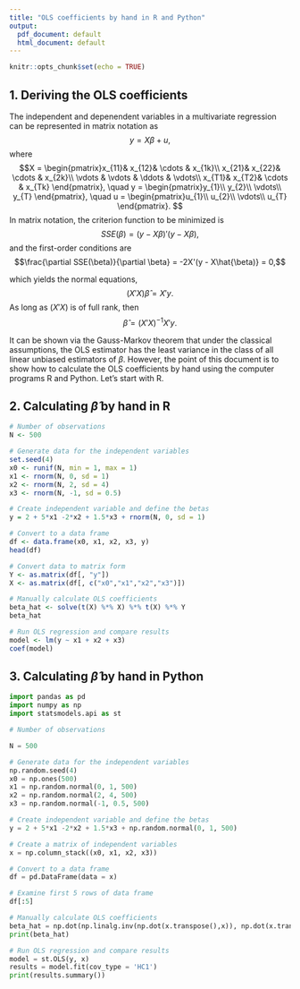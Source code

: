 ```yaml
---
title: "OLS coefficients by hand in R and Python"
output:
  pdf_document: default
  html_document: default
---
```


```r
knitr::opts_chunk$set(echo = TRUE)
```

## 1. Deriving the OLS coefficients

The independent and depenendent variables in a multivariate regression can be represented in matrix notation as 
$$y = X\beta + u,$$
where 
$$X = \begin{pmatrix}x_{11}& x_{12}& \cdots & x_{1k}\\
x_{21}& x_{22}& \cdots & x_{2k}\\
\vdots  & \vdots  & \ddots & \vdots\\
x_{T1}& x_{T2}& \cdots & x_{Tk}
\end{pmatrix},
\quad
y = \begin{pmatrix}y_{1}\\
y_{2}\\
\vdots\\
y_{T}
\end{pmatrix},
\quad
u = \begin{pmatrix}u_{1}\\
u_{2}\\
\vdots\\
u_{T}
\end{pmatrix}.
$$
In matrix notation, the criterion function to be minimized is 
$$SSE(\beta) = (y - X\beta)'(y - X\beta),$$
and the first-order conditions are 
$$\frac{\partial SSE(\beta)}{\partial \beta} = -2X'(y - X\hat{\beta)} = 0,$$

which yields the normal equations, 
$$(X'X) \hat{\beta} = X'y.$$
As long as $(X'X)$ is of full rank, then 
$$\hat{\beta} = (X'X)^{-1} X'y.$$

It can be shown via the Gauss-Markov theorem that under the classical assumptions, the OLS estimator has the least variance in the class of all linear unbiased estimators of $\beta$. However, the point of this document is to show how to calculate the OLS coefficients by hand using the computer programs R and Python. Let's start with R.

## 2. Calculating $\hat{\beta}$ by hand in R

```r
# Number of observations
N <- 500

# Generate data for the independent variables
set.seed(4)
x0 <- runif(N, min = 1, max = 1)
x1 <- rnorm(N, 0, sd = 1)
x2 <- rnorm(N, 2, sd = 4)
x3 <- rnorm(N, -1, sd = 0.5)

# Create independent variable and define the betas
y = 2 + 5*x1 -2*x2 + 1.5*x3 + rnorm(N, 0, sd = 1)

# Convert to a data frame
df <- data.frame(x0, x1, x2, x3, y)
head(df)

# Convert data to matrix form
Y <- as.matrix(df[, "y"])
X <- as.matrix(df[, c("x0","x1","x2","x3")])

# Manually calculate OLS coefficients
beta_hat <- solve(t(X) %*% X) %*% t(X) %*% Y
beta_hat

# Run OLS regression and compare results
model <- lm(y ~ x1 + x2 + x3)
coef(model)

```

## 3. Calculating $\hat{\beta}$ by hand in Python

```python
import pandas as pd
import numpy as np
import statsmodels.api as st

# Number of observations

N = 500

# Generate data for the independent variables
np.random.seed(4)
x0 = np.ones(500)
x1 = np.random.normal(0, 1, 500)
x2 = np.random.normal(2, 4, 500)
x3 = np.random.normal(-1, 0.5, 500)

# Create independent variable and define the betas
y = 2 + 5*x1 -2*x2 + 1.5*x3 + np.random.normal(0, 1, 500)

# Create a matrix of independent variables
x = np.column_stack((x0, x1, x2, x3))

# Convert to a data frame
df = pd.DataFrame(data = x)

# Examine first 5 rows of data frame
df[:5]

# Manually calculate OLS coefficients
beta_hat = np.dot(np.linalg.inv(np.dot(x.transpose(),x)), np.dot(x.transpose(),y))
print(beta_hat)

# Run OLS regression and compare results
model = st.OLS(y, x)
results = model.fit(cov_type = 'HC1')
print(results.summary())

```


